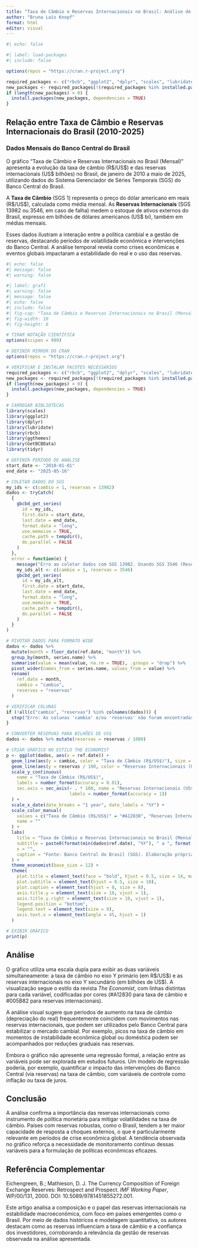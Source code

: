 ---
title: "Taxa de Câmbio e Reservas Internacionais no Brasil: Análise de Tendências Mensais (2010-2025)"
author: "Bruna Laís Knopf"
format: html
editor: visual
---

```{r}
#| echo: false

#| label: load-packages
#| include: false

options(repos = "https://cran.r-project.org")

required_packages <- c("rbcb", "ggplot2", "dplyr", "scales", "lubridate", "ggthemes", "GetBCBData", "tidyr")
new_packages <- required_packages[!(required_packages %in% installed.packages()[,"Package"])]
if (length(new_packages) > 0) {
  install.packages(new_packages, dependencies = TRUE)
}
```

## Relação entre Taxa de Câmbio e Reservas Internacionais do Brasil (2010-2025)

### Dados Mensais do Banco Central do Brasil

O gráfico “Taxa de Câmbio e Reservas Internacionais no Brasil (Mensal)” apresenta a evolução da taxa de câmbio (R\$/US\$) e das reservas internacionais (US\$ bilhões) no Brasil, de janeiro de 2010 a maio de 2025, utilizando dados do Sistema Gerenciador de Séries Temporais (SGS) do Banco Central do Brasil.

A **Taxa de Câmbio** (SGS 1) representa o preço do dólar americano em reais (R\$/US\$), calculada como média mensal. As **Reservas Internacionais** (SGS 13982 ou 3546, em caso de falha) medem o estoque de ativos externos do Brasil, expresso em bilhões de dólares americanos (US\$ bi), também em médias mensais.

Esses dados ilustram a interação entre a política cambial e a gestão de reservas, destacando períodos de volatilidade econômica e intervenções do Banco Central. A análise temporal revela como crises econômicas e eventos globais impactaram a estabilidade do real e o uso das reservas.

```{r}
#| echo: false
#| message: false
#| warning: false

#| label: graf1
#| warning: false
#| message: false
#| echo: false
#| include: false
#| fig-cap: "Taxa de Câmbio e Reservas Internacionais no Brasil (Mensal), 2010-2025"
#| fig-width: 10
#| fig-height: 6

# TIRAR NOTAÇÃO CIENTÍFICA
options(scipen = 999)

# DEFINIR MIRROR DO CRAN
options(repos = "https://cran.r-project.org")

# VERIFICAR E INSTALAR PACOTES NECESSÁRIOS
required_packages <- c("rbcb", "ggplot2", "dplyr", "scales", "lubridate", "ggthemes", "GetBCBData", "tidyr")
new_packages <- required_packages[!(required_packages %in% installed.packages()[,"Package"])]
if (length(new_packages) > 0) {
  install.packages(new_packages, dependencies = TRUE)
}

# CARREGAR BIBLIOTECAS
library(scales)
library(ggplot2)
library(dplyr)
library(lubridate)
library(rbcb)
library(ggthemes)
library(GetBCBData)
library(tidyr)

# DEFINIR PERÍODO DE ANÁLISE
start_date <- "2010-01-01"
end_date <- "2025-05-16"

# COLETAR DADOS DO SGS
my_ids <- c(cambio = 1, reservas = 13982)
dados <- tryCatch(
  {
    gbcbd_get_series(
      id = my_ids,
      first.date = start_date,
      last.date = end_date,
      format.data = "long",
      use.memoise = TRUE,
      cache.path = tempdir(),
      do.parallel = FALSE
    )
  },
  error = function(e) {
    message("Erro ao coletar dados com SGS 13982. Usando SGS 3546 (Reservas Internacionais, Mensal)...")
    my_ids_alt <- c(cambio = 1, reservas = 3546)
    gbcbd_get_series(
      id = my_ids_alt,
      first.date = start_date,
      last.date = end_date,
      format.data = "long",
      use.memoise = TRUE,
      cache.path = tempdir(),
      do.parallel = FALSE
    )
  }
)

# PIVOTAR DADOS PARA FORMATO WIDE
dados <- dados %>%
  mutate(month = floor_date(ref.date, "month")) %>%
  group_by(month, series.name) %>%
  summarise(value = mean(value, na.rm = TRUE), .groups = "drop") %>%
  pivot_wider(names_from = series.name, values_from = value) %>%
  rename(
    ref.date = month,
    cambio = "cambio",
    reservas = "reservas"
  )

# VERIFICAR COLUNAS
if (!all(c("cambio", "reservas") %in% colnames(dados))) {
  stop("Erro: As colunas 'cambio' e/ou 'reservas' não foram encontradas no dataframe.")
}

# CONVERTER RESERVAS PARA BILHÕES DE US$
dados <- dados %>% mutate(reservas = reservas / 1000)

# CRIAR GRÁFICO NO ESTILO THE ECONOMIST
p <- ggplot(dados, aes(x = ref.date)) +
  geom_line(aes(y = cambio, color = "Taxa de Câmbio (R$/US$)"), size = 1.2) +
  geom_line(aes(y = reservas / 100, color = "Reservas Internacionais (US$ bi)"), size = 1.2) +
  scale_y_continuous(
    name = "Taxa de Câmbio (R$/US$)",
    labels = number_format(accuracy = 0.01),
    sec.axis = sec_axis(~ . * 100, name = "Reservas Internacionais (US$ bi)",
                        labels = number_format(accuracy = 1))
  ) +
  scale_x_date(date_breaks = "1 year", date_labels = "%Y") +
  scale_color_manual(
    values = c("Taxa de Câmbio (R$/US$)" = "#A12830", "Reservas Internacionais (US$ bi)" = "#005B82"),
    name = ""
  ) +
  labs(
    title = "Taxa de Câmbio e Reservas Internacionais no Brasil (Mensal)",
    subtitle = paste0(format(min(dados$ref.date), "%Y"), " a ", format(max(dados$ref.date), "%b %Y")),
    x = "",
    caption = "Fonte: Banco Central do Brasil (SGS). Elaboração própria."
  ) +
  theme_economist(base_size = 12) +
  theme(
    plot.title = element_text(face = "bold", hjust = 0.5, size = 14, margin = margin(t = 10, b = 10)),
    plot.subtitle = element_text(hjust = 0.5, size = 10),
    plot.caption = element_text(hjust = 0, size = 8),
    axis.title.y = element_text(size = 10, vjust = 1),
    axis.title.y.right = element_text(size = 10, vjust = 1),
    legend.position = "bottom",
    legend.text = element_text(size = 9),
    axis.text.x = element_text(angle = 45, hjust = 1)
  )

# EXIBIR GRÁFICO
print(p)
```

## Análise

O gráfico utiliza uma escala dupla para exibir as duas variáveis simultaneamente: a taxa de câmbio no eixo Y primário (em R\$/US\$) e as reservas internacionais no eixo Y secundário (em bilhões de US\$). A visualização segue o estilo da revista *The Economist*, com linhas distintas para cada variável, codificadas por cores (#A12830 para taxa de câmbio e #005B82 para reservas internacionais).

A análise visual sugere que períodos de aumento na taxa de câmbio (depreciação do real) frequentemente coincidem com movimentos nas reservas internacionais, que podem ser utilizados pelo Banco Central para estabilizar o mercado cambial. Por exemplo, picos na taxa de câmbio em momentos de instabilidade econômica global ou doméstica podem ser acompanhados por reduções graduais nas reservas.

Embora o gráfico não apresente uma regressão formal, a relação entre as variáveis pode ser explorada em estudos futuros. Um modelo de regressão poderia, por exemplo, quantificar o impacto das intervenções do Banco Central (via reservas) na taxa de câmbio, com variáveis de controle como inflação ou taxa de juros.

## Conclusão

A análise confirma a importância das reservas internacionais como instrumento de política monetária para mitigar volatilidades na taxa de câmbio. Países com reservas robustas, como o Brasil, tendem a ter maior capacidade de resposta a choques externos, o que é particularmente relevante em períodos de crise econômica global. A tendência observada no gráfico reforça a necessidade de monitoramento contínuo dessas variáveis para a formulação de políticas econômicas eficazes.

## Referência Complementar

Eichengreen, B.; Mathieson, D. J. The Currency Composition of Foreign Exchange Reserves: Retrospect and Prospect. *IMF Working Paper*, WP/00/131, 2000. DOI: 10.5089/9781451855272.001.

Este artigo analisa a composição e o papel das reservas internacionais na estabilidade macroeconômica, com foco em países emergentes como o Brasil. Por meio de dados históricos e modelagem quantitativa, os autores destacam como as reservas influenciam a taxa de câmbio e a confiança dos investidores, corroborando a relevância da gestão de reservas observada na análise apresentada.
